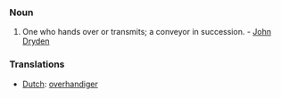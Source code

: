 ===Noun===
#One who hands over or transmits; a conveyor in succession. - [[John Dryden]]

===Translations===
*[[Dutch]]: [[overhandiger]]